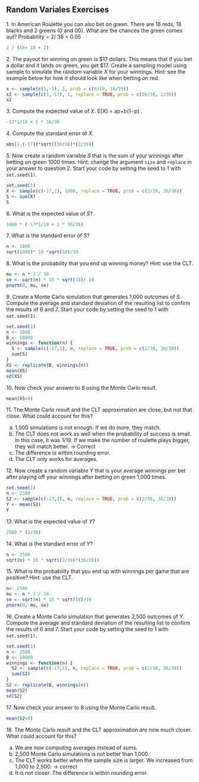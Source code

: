 ## Random Variales Exercises


1\. In American Roulette you can also bet on green. There are 18 reds, 18 blacks and 2 greens (0 and 00). What are the chances the green comes out?
Probability = 2/ 38 = 0.05
```r
2 / (18+ 18 + 2)
```


2\. The payout for winning on green is \$17 dollars. This means that if you bet a dollar and it lands on green, you get \$17. Create a sampling model using sample to simulate the random variable $X$ for your winnings. Hint: see the example below for how it should look like when betting on red.

```r
x <- sample(c(1,-1), 1, prob = c(9/19, 10/19))
x2 <- sample(c(1,-17), 1, replace = TRUE, prob = c(36/38, 2/38))
x2
```

3\. Compute the expected value of $X$.
E[X] = ap+b(1−p)
 .
```r
-17*1/19 + 1 * 36/38
```


4\. Compute the standard error of $X$.
```r
abs(1-(-17))*sqrt((36/38)*(2/38))
```

    
5\. Now create a random variable $S$ that is the sum of your winnings after betting on green 1000 times. Hint: change the argument `size` and `replace` in your answer to question 2. Start your code by setting the seed to 1 with `set.seed(1)`.
```r
set.seed(1)
X <- sample(c(-17,1), 1000, replace = TRUE, prob = c(2/38, 36/38))
S <- sum(X)
S
```


6\. What is the expected value of $S$?
```r
1000 * (-17*1/19 + 1 * 36/38)
```


7\. What is the standard error of $S$?
```r
n <- 1000
sqrt(1000)* 18 *sqrt(18)/19
```


8\. What is the probability that you end up winning money? Hint: use the CLT.
```r
mu <- n * 2 / 38
se <- sqrt(n) * 18 * sqrt(18)/ 19
pnorm(0, mu, se)
```


9\. Create a Monte Carlo simulation that generates 1,000 outcomes of $S$. Compute the average and standard deviation of the resulting list to confirm the results of 6 and 7. Start your code by setting the seed to 1 with `set.seed(1)`.

```r
set.seed(1)
n <- 1000
B <- 10000
winnings <- function(n) {
  S <- sample(c(-17,1), n, replace = TRUE, prob = c(2/38, 36/38))
  sum(S)
}
XS <- replicate(B, winnings(n))
mean(XS)
sd(XS)
```



10\. Now check your answer to 8 using the Monte Carlo result. 
```r
mean(XS<0)
```

11\. The Monte Carlo result and the CLT approximation are close, but not that close. What could account for this?

a. 1,000 simulations is not enough. If we do more, they match.
b. The CLT does not work as well when the probability of success is small. In this case, it was 1/19. If we make the number of roulette plays bigger, they will match better. -> Correct
c. The difference is within rounding error.
d. The CLT only works for averages.


12\. Now create a random variable $Y$ that is your average winnings per bet after playing off your winnings after betting on green 1,000 times.
```r
set.seed(1)
n <- 2500
S2 <- sample(c(-17,1), n, replace = TRUE, prob = c(2/38, 36/38))
Y <- mean(S2)
Y
```


13\. What is the expected value of $Y$?
```r
2500 * (2/38)
```

14\. What is the standard error of $Y$?
```r
n <- 2500
sqrt(n) * 18 * sqrt((2/38)*(36/38))
```

15\. What is the probability that you end up with winnings per game that are positive? Hint: use the CLT.
```r
n<- 2500
mu <- n * 2 / 38
se <- sqrt(n) * 18 * sqrt(18)/19
pnorm(0, mu, se)
```


16\. Create a Monte Carlo simulation that generates 2,500 outcomes of $Y$. Compute the average and standard deviation of the resulting list to confirm the results of 6 and 7. Start your code by setting the seed to 1 with `set.seed(1)`.
```r
set.seed(1)
n <- 2500
B <- 10000
winnings <- function(n) {
  S2 <- sample(c(-17,1), n, replace = TRUE, prob = c(2/38, 36/38))
  sum(S2)
}
S2 <- replicate(B, winnings(n))
mean(S2)
sd(S2)
```


17\. Now check your answer to 8 using the Monte Carlo result. 
```r
mean(S2<0)
```

18\. The Monte Carlo result and the CLT approximation are now much closer.  What could account for this?

a. We are now computing averages instead of sums.
b. 2,500 Monte Carlo simulations is not better than 1,000.
c. The CLT works better when the sample size is larger. We increased from 1,000 to 2,500.  -> correct
d. It is not closer. The difference is within rounding error.

